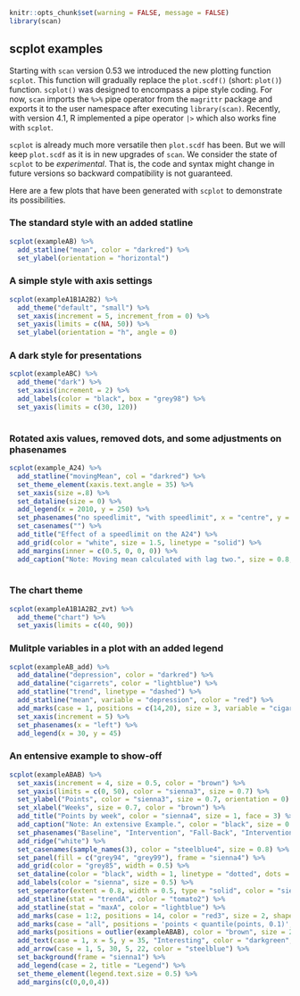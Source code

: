 
```r
knitr::opts_chunk$set(warning = FALSE, message = FALSE)
library(scan)
```

## scplot examples

Starting with `scan` version 0.53 we introduced the new plotting function `scplot`. This function will gradually replace the `plot.scdf()` (short: `plot()`) function. `scplot()` was designed to encompass a pipe style coding. For now, `scan` imports the `%>%` pipe operator from the `magrittr` package and exports it to the user namespace after executing `library(scan)`. Recently, with version 4.1, R implemented a pipe operator `|>` which also works fine with `scplot`. 

`scplot` is already much more versatile then `plot.scdf` has been. But we will keep `plot.scdf` as it is in new upgrades of `scan`. We consider the state of `scplot` to be *experimental*. That is, the code and syntax might change in future versions so backward compatibility is not guaranteed.

Here are a few plots that have been generated with `scplot` to demonstrate its possibilities. 

### The standard style with an added statline

```r
scplot(exampleAB) %>%
  add_statline("mean", color = "darkred") %>%
  set_ylabel(orientation = "horizontal")

```

### A simple style with axis settings

```r
scplot(exampleA1B1A2B2) %>% 
  add_theme("default", "small") %>% 
  set_xaxis(increment = 5, increment_from = 0) %>%
  set_yaxis(limits = c(NA, 50)) %>%
  set_ylabel(orientation = "h", angle = 0)
```

### A dark style for presentations

```r
scplot(exampleABC) %>% 
  add_theme("dark") %>% 
  set_xaxis(increment = 2) %>%
  add_labels(color = "black", box = "grey98") %>%
  set_yaxis(limits = c(30, 120))
 
```


### Rotated axis values, removed dots, and some adjustments on phasenames

```r
scplot(example_A24) %>% 
  add_statline("movingMean", col = "darkred") %>%
  set_theme_element(xaxis.text.angle = 35) %>%
  set_xaxis(size =.8) %>%
  set_dataline(size = 0) %>%
  add_legend(x = 2010, y = 250) %>%
  set_phasenames("no speedlimit", "with speedlimit", x = "centre", y = "top", size = 3, box = "white") %>%
  set_casenames("") %>%
  add_title("Effect of a speedlimit on the A24") %>%
  add_grid(color = "white", size = 1.5, linetype = "solid") %>%
  add_margins(inner = c(0.5, 0, 0, 0)) %>%
  add_caption("Note: Moving mean calculated with lag two.", size = 0.8, face = 3, margin = 0.1)
  
```

### The chart theme

```r
scplot(exampleA1B1A2B2_zvt) %>% 
  add_theme("chart") %>%
  set_yaxis(limits = c(40, 90))
```



### Mulitple variables in a plot with an added legend

```r
scplot(exampleAB_add) %>%
  add_dataline("depression", color = "darkred") %>% 
  add_dataline("cigarrets", color = "lightblue") %>%
  add_statline("trend", linetype = "dashed") %>%
  add_statline("mean", variable = "depression", color = "red") %>%
  add_marks(case = 1, positions = c(14,20), size = 3, variable = "cigarrets") %>%
  set_xaxis(increment = 5) %>%
  set_phasenames(x = "left") %>%
  add_legend(x = 30, y = 45)


```

### An entensive example to show-off

```r
scplot(exampleABAB) %>% 
  set_xaxis(increment = 4, size = 0.5, color = "brown") %>%
  set_yaxis(limits = c(0, 50), color = "sienna3", size = 0.7) %>%
  set_ylabel("Points", color = "sienna3", size = 0.7, orientation = 0) %>%
  set_xlabel("Weeks", size = 0.7, color = "brown") %>%
  add_title("Points by week", color = "sienna4", size = 1, face = 3) %>%
  add_caption("Note: An extensive Example.", color = "black", size = 0.7, face = 3) %>%
  set_phasenames("Baseline", "Intervention", "Fall-Back", "Intervention", color = "darkgreen") %>%
  add_ridge("white") %>%
  set_casenames(sample_names(3), color = "steelblue4", size = 0.8) %>%
  set_panel(fill = c("grey94", "grey99"), frame = "sienna4") %>%
  add_grid(color = "grey85", width = 0.5) %>%
  set_dataline(color = "black", width = 1, linetype = "dotted", dots = "sienna4", size = 1, shape = 18) %>%
  add_labels(color = "sienna", size = 0.5) %>%
  set_seperator(extent = 0.8, width = 0.5, type = "solid", color = "sienna") %>%
  add_statline(stat = "trendA", color = "tomato2") %>%
  add_statline(stat = "maxA", color = "lightblue") %>%
  add_marks(case = 1:2, positions = 14, color = "red3", size = 2, shape = 4) %>%
  add_marks(case = "all", positions = 'points < quantile(points, 0.1)', color = "blue3", size = 1.5) %>%
  add_marks(positions = outlier(exampleABAB), color = "brown", size = 2) %>%
  add_text(case = 1, x = 5, y = 35, "Interesting", color = "darkgreen", angle = 20, size = 0.5) %>%
  add_arrow(case = 1, 5, 30, 5, 22, color = "steelblue") %>%
  set_background(frame = "sienna1") %>%
  add_legend(case = 2, title = "Legend") %>%
  set_theme_element(legend.text.size = 0.5) %>%
  add_margins(c(0,0,0,4))
```

